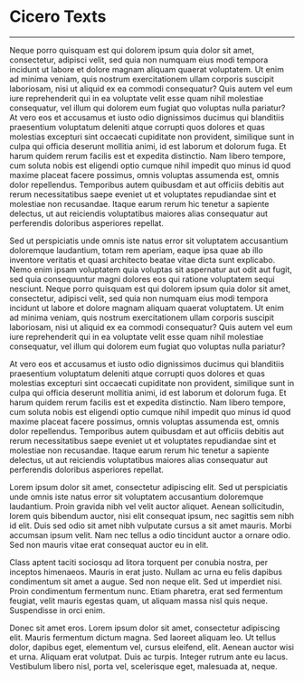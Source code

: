# Cicero Texts
---
Neque porro quisquam est qui dolorem ipsum quia dolor sit amet, consectetur, adipisci velit, sed quia non numquam eius modi tempora incidunt ut labore et dolore magnam aliquam quaerat voluptatem. Ut enim ad minima veniam, quis nostrum exercitationem ullam corporis suscipit laboriosam, nisi ut aliquid ex ea commodi consequatur? Quis autem vel eum iure reprehenderit qui in ea voluptate velit esse quam nihil molestiae consequatur, vel illum qui dolorem eum fugiat quo voluptas nulla pariatur? At vero eos et accusamus et iusto odio dignissimos ducimus qui blanditiis praesentium voluptatum deleniti atque corrupti quos dolores et quas molestias excepturi sint occaecati cupiditate non provident, similique sunt in culpa qui officia deserunt mollitia animi, id est laborum et dolorum fuga. Et harum quidem rerum facilis est et expedita distinctio. Nam libero tempore, cum soluta nobis est eligendi optio cumque nihil impedit quo minus id quod maxime placeat facere possimus, omnis voluptas assumenda est, omnis dolor repellendus. Temporibus autem quibusdam et aut officiis debitis aut rerum necessitatibus saepe eveniet ut et voluptates repudiandae sint et molestiae non recusandae. Itaque earum rerum hic tenetur a sapiente delectus, ut aut reiciendis voluptatibus maiores alias consequatur aut perferendis doloribus asperiores repellat.

Sed ut perspiciatis unde omnis iste natus error sit voluptatem accusantium doloremque laudantium, totam rem aperiam, eaque ipsa quae ab illo inventore veritatis et quasi architecto beatae vitae dicta sunt explicabo. Nemo enim ipsam voluptatem quia voluptas sit aspernatur aut odit aut fugit, sed quia consequuntur magni dolores eos qui ratione voluptatem sequi nesciunt. Neque porro quisquam est qui dolorem ipsum quia dolor sit amet, consectetur, adipisci velit, sed quia non numquam eius modi tempora incidunt ut labore et dolore magnam aliquam quaerat voluptatem. Ut enim ad minima veniam, quis nostrum exercitationem ullam corporis suscipit laboriosam, nisi ut aliquid ex ea commodi consequatur? Quis autem vel eum iure reprehenderit qui in ea voluptate velit esse quam nihil molestiae consequatur, vel illum qui dolorem eum fugiat quo voluptas nulla pariatur?

At vero eos et accusamus et iusto odio dignissimos ducimus qui blanditiis praesentium voluptatum deleniti atque corrupti quos dolores et quas molestias excepturi sint occaecati cupiditate non provident, similique sunt in culpa qui officia deserunt mollitia animi, id est laborum et dolorum fuga. Et harum quidem rerum facilis est et expedita distinctio. Nam libero tempore, cum soluta nobis est eligendi optio cumque nihil impedit quo minus id quod maxime placeat facere possimus, omnis voluptas assumenda est, omnis dolor repellendus. Temporibus autem quibusdam et aut officiis debitis aut rerum necessitatibus saepe eveniet ut et voluptates repudiandae sint et molestiae non recusandae. Itaque earum rerum hic tenetur a sapiente delectus, ut aut reiciendis voluptatibus maiores alias consequatur aut perferendis doloribus asperiores repellat.

Lorem ipsum dolor sit amet, consectetur adipiscing elit. Sed ut perspiciatis unde omnis iste natus error sit voluptatem accusantium doloremque laudantium. Proin gravida nibh vel velit auctor aliquet. Aenean sollicitudin, lorem quis bibendum auctor, nisi elit consequat ipsum, nec sagittis sem nibh id elit. Duis sed odio sit amet nibh vulputate cursus a sit amet mauris. Morbi accumsan ipsum velit. Nam nec tellus a odio tincidunt auctor a ornare odio. Sed non mauris vitae erat consequat auctor eu in elit.

Class aptent taciti sociosqu ad litora torquent per conubia nostra, per inceptos himenaeos. Mauris in erat justo. Nullam ac urna eu felis dapibus condimentum sit amet a augue. Sed non neque elit. Sed ut imperdiet nisi. Proin condimentum fermentum nunc. Etiam pharetra, erat sed fermentum feugiat, velit mauris egestas quam, ut aliquam massa nisl quis neque. Suspendisse in orci enim.

Donec sit amet eros. Lorem ipsum dolor sit amet, consectetur adipiscing elit. Mauris fermentum dictum magna. Sed laoreet aliquam leo. Ut tellus dolor, dapibus eget, elementum vel, cursus eleifend, elit. Aenean auctor wisi et urna. Aliquam erat volutpat. Duis ac turpis. Integer rutrum ante eu lacus. Vestibulum libero nisl, porta vel, scelerisque eget, malesuada at, neque.
